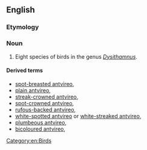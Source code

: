 ==English==
{{rfi}}
{{wikipedia}}
{{wikispecies|Dysithamnus}}
===Etymology===
{{compound|ant|vireo}}

===Noun===
{{en-noun}}

# Eight species of birds in the genus ''[[Dysithamnus]]''.

====Derived terms====
* [[spot-breasted antvireo]], {{taxlink|Dysithamnus stictothorax|species|noshow=1}}
* [[plain antvireo]], {{taxlink|Dysithamnus mentalis|species|noshow=1}}
* [[streak-crowned antvireo]], {{taxlink|Dysithamnus striaticeps|species|noshow=1}}
* [[spot-crowned antvireo]], {{taxlink|Dysithamnus puncticeps|species|noshow=1}}
* [[rufous-backed antvireo]], {{taxlink|Dysithamnus xanthopterus|species|noshow=1}}
* [[white-spotted antvireo]] or [[white-streaked antvireo]], {{taxlink|Dysithamnus leucostictus|species|noshow=1}}
* [[plumbeous antvireo]], {{taxlink|Dysithamnus plumbeus|species|noshow=1}}
* [[bicoloured antvireo]], {{taxlink|Dysithamnus occidentalis|species|noshow=1}}

[[Category:en:Birds]]